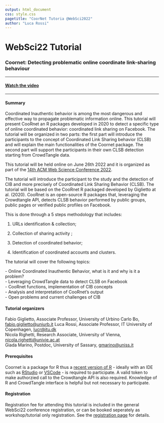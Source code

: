 ```yaml
---
output: html_document
css: style.css
pagetitle: "CoorNet Tutoria @WebSci2022"
author: "Luca Rossi"
---
```


# WebSci22 Tutorial

### Coornet: Detecting problematic online coordinate link-sharing behaviour

------------------------------------------------------------------------

#### [Watch the video](https://www.youtube.com/watch?v=uezja4iL6yM "Link to YouTube video recording of the tutorial session")

------------------------------------------------------------------------

#### Summary

Coordinated Inauthentic behavior is among the most dangerous and effective way to propagate problematic information online. This tutorial will present CooRnet an R packages developed in 2020 to detect a specific type of online coordinated behavior: coordinated link sharing on Facebook. The tutorial will be organized in two parts: the first part will introduce the participants to the concept of Coordinated Link Sharing behavior (CLSB) and will explain the main functionalities of the Coornet package. The second part will support the participants in their own CLSB detection starting from CrowdTangle data.

This tutorial will be held online on June 26th 2022 and it is organized as part of the [14th ACM Web Science Conference 2022](https://websci22.webscience.org/).

The tutorial will introduce the participant to the study and the detection of CIB and more precisely of Coordinated Link Sharing Behavior (CLSB). The tutorial will be based on the CooRnet R packaged developed by Giglietto at al. (2020). CooRnet is an open-source R packages that, leveraging the Crowdtangle API, detects CLSB behavior performed by public groups, public pages or verified public profiles on Facebook.

This is done through a 5 steps methodology that includes:

1.  URLs identification & collection;

2.  Collection of sharing activity ;

3.  Detection of coordinated behavior;

4.  Identification of coordinated accounts and clusters.

The tutorial will cover the following topics:

\- Online Coordinated Inauthentic Behavior, what is it and why is it a problem?\
- Leveraging CrowdTangle data to detect CLSB on Facebook\
- CooRnet functions, implementation of CIB concepts\
- Analysis and interpretation of CooRnet's output\
- Open problems and current challenges of CIB

#### Tutorial organizers

Fabio Giglietto, Associate Professor, University of Urbino Carlo Bo, [fabio.giglietto\@uniurb.it](mailto:fabio.giglietto@uniurb.it) Luca Rossi, Associate Professor, IT University of Copenhagen, [lucr\@itu.dk](mailto:lucr@itu.dk)\
Nicola Righetti, Research Associate, University of Vienna, [nicola.righetti\@univie.ac.at](mailto:nicola.righetti@univie.ac.at)\
Giada Marino, Postdoc, University of Sassary, [gmarino\@uniss.it](mailto:gmarino@uniss.it)

#### Prerequisites

Coornet is a package for R thus a [recent version of R](https://cran.r-project.org/bin/) - ideally with an IDE such as [RStudio](https://www.rstudio.com/products/rstudio/download/) or [VSCode](https://code.visualstudio.com/download) - is required to participate. A valid token to make authorzied call to the Crowdtangle API is also required. Knowledge of R and CrowdTangle interface is helpful but not necessary to participate.

#### Registration

Registration fee for attending this tutorial is included in the general WebSci22 conference registration, or can be booked seperately as workshop/tutorial only registration. See the [registration page](https://websci22.webscience.org/registration/) for details.
